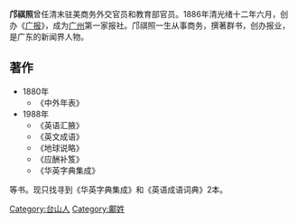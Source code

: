 {{Unreferenced |time=2008-12-20T01:14:55+00:00 }}
'''邝祺照'''曾任清末驻美商务外交官员和教育部官员。1886年清光绪十二年六月，创办《[[广报|广报]]》，成为[[广州|广州]]第一家报社。邝祺照一生从事商务，撰著群书，创办报业，是广东的新闻界人物。

==著作==
*1880年
**《中外年表》
*1988年
**《英语汇腋》
**《英文成语》
**《地球说略》
**《应酬补笈》
**《华英字典集成》
等书。现只找寻到《华英字典集成》和《英语成语词典》2本。

[[Category:台山人|Category:台山人]]
[[Category:鄺姓|Category:鄺姓]]